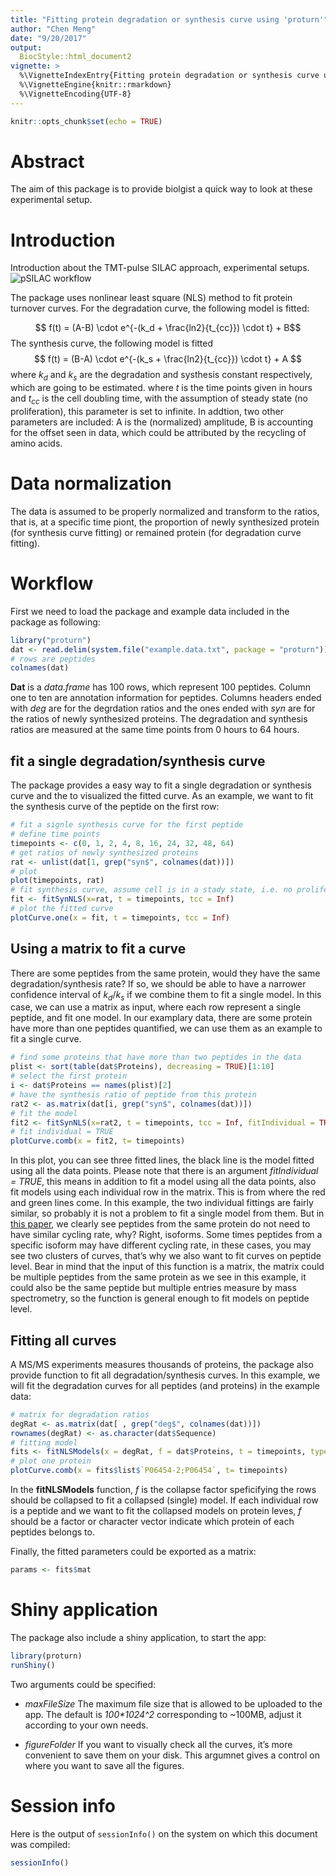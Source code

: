 ```yaml
---
title: "Fitting protein degradation or synthesis curve using 'proturn'"
author: "Chen Meng"
date: "9/20/2017"
output: 
  BiocStyle::html_document2
vignette: >
  %\VignetteIndexEntry{Fitting protein degradation or synthesis curve using 'proturn'}
  %\VignetteEngine{knitr::rmarkdown}
  %\VignetteEncoding{UTF-8}  
---
```


```r
knitr::opts_chunk$set(echo = TRUE)
```
# Abstract

The aim of this package is to provide biolgist a quick way to look at these experimental setup. 

# Introduction

Introduction about the TMT-pulse SILAC approach, experimental setups.
![pSILAC workflow](pSILAC.jpg)


The package uses nonlinear least square (NLS) method to fit protein turnover curves. For the degradation curve, the following model is fitted:

$$ f(t) = (A-B) \cdot e^{-(k_d + \frac{ln2}{t_{cc}}) \cdot t} + B$$
The synthesis curve, the following model is fitted
$$ f(t) = (B-A) \cdot e^{-(k_s + \frac{ln2}{t_{cc}}) \cdot t} + A $$
where $k_d$ and $k_s$ are the degradation and systhesis constant respectively, which are going to be estimated. where $t$ is the time points given in hours and $t_{cc}$ is the cell doubling time, with the assumption of steady state (no proliferation), this parameter is set to infinite. In addtion, two other parameters are included: A is the (normalized) amplitude, B is accounting for the offset seen in data, which could be attributed by the recycling of amino acids.

# Data normalization
The data is assumed to be properly normalized and transform to the ratios, that is, at a specific time piont, the proportion of newly synthesized protein (for synthesis curve fitting) or remained protein (for degradation curve fitting). 

# Workflow
First we need to load the package and example data included in the package as following:
```r
library("proturn")
dat <- read.delim(system.file("example.data.txt", package = "proturn"))
# rows are peptides
colnames(dat)
```
**Dat** is a *data.frame* has 100 rows, which represent 100 peptides. Column one to ten are annotation 
information for peptides. Columns headers ended with *deg* are for the degrdation ratios and the ones
ended with *syn* are for the ratios of newly synthesized proteins. The degradation and synthesis ratios
are measured at the same time points from 0 hours to 64 hours. 

## fit a single degradation/synthesis curve
The package provides a easy way to fit a single degradation or synthesis curve and 
the to visualized the fitted curve. As an example, we want to fit the synthesis curve
of the peptide on the first row:
```r
# fit a signle synthesis curve for the first peptide
# define time points
timepoints <- c(0, 1, 2, 4, 8, 16, 24, 32, 48, 64)
# get ratios of newly synthesized proteins
rat <- unlist(dat[1, grep("syn$", colnames(dat))])
# plot
plot(timepoints, rat)
# fit synthesis curve, assume cell is in a stady state, i.e. no proliferation. 
fit <- fitSynNLS(x=rat, t = timepoints, tcc = Inf)
# plot the fitted curve
plotCurve.one(x = fit, t = timepoints, tcc = Inf)
```

## Using a matrix to fit a curve
There are some peptides from the same protein, would they have the same degradation/synthesis rate?
If so, we should be able to have a narrower confidence interval of $k_d$/$k_s$ if we combine them to 
fit a single model. In this case, we can use a matrix as input, where each row represent a single peptide,
and fit one model. In our examplary data, there are some protein have more than one peptides quantified, we
can use them as an example to fit a single curve. 

```r
# find some proteins that have more than two peptides in the data
plist <- sort(table(dat$Proteins), decreasing = TRUE)[1:10]
# select the first protein
i <- dat$Proteins == names(plist)[2]
# have the synthesis ratio of peptide from this protein
rat2 <- as.matrix(dat[i, grep("syn$", colnames(dat))])
# fit the model
fit2 <- fitSynNLS(x=rat2, t = timepoints, tcc = Inf, fitIndividual = TRUE)
# fit individual = TRUE
plotCurve.comb(x = fit2, t= timepoints)
```
In this plot, you can see three fitted lines, the black line is the model fitted using all the 
data points. Please note that there is an argument *fitIndividual = TRUE*, this means in addition to 
fit a model using all the data points, also fit models using each individual row in the matrix. This 
is from where the red and green lines come. In this example, the two individual fittings are fairly 
similar, so probably it is not a problem to fit a single model from them. But in [this paper][ref], we clearly 
see peptides from the same protein do not need to have similar cycling rate, why? Right, isoforms. 
Some times peptides from a specific isoform may have different cycling rate, in these cases, you may 
see two clusters of curves, that's why we also want to fit curves on peptide level. Bear in mind 
that the input of this function is a matrix, the matrix could be multiple peptides from the same
protein as we see in this example, it could also be the same peptide but multiple entries measure by 
mass spectrometry, so the function is general enough to fit models on peptide level.

## Fitting all curves
A MS/MS experiments measures thousands of proteins, the package also provide function to fit all 
degradation/synthesis curves. In this example, we will fit the degradation curves for all peptides 
(and proteins) in the example data:

```r
# matrix for degradation ratios
degRat <- as.matrix(dat[ , grep("deg$", colnames(dat))])
rownames(degRat) <- as.character(dat$Sequence)
# fitting model
fits <- fitNLSModels(x = degRat, f = dat$Proteins, t = timepoints, type = "deg", tcc = Inf)
# plot one protein
plotCurve.comb(x = fits$list$`P06454-2;P06454`, t= timepoints)
```
In the **fitNLSModels** function, *f* is the collapse factor speficifying the rows should be collapsed 
to fit a collapsed (single) model. If each individual row is a peptide and we want to fit the collapsed 
models on protein leves, *f* should be a factor or character vector indicate which protein of each 
peptides belongs to. 

Finally, the fitted parameters could be exported as a matrix:
```r
params <- fits$mat
```

# Shiny application
The package also include a shiny application, to start the app:
```r
library(proturn)
runShiny()
```
Two arguments could be specified:

* *maxFileSize* The maximum file size that is allowed to be uploaded to the app. The default is *100\*1024^2* corresponding to ~100MB, adjust it according to your own needs. 

* *figureFolder* If you want to visually check all the curves, it's more convenient to save them on your disk. This 
argumnet gives a control on where you want to save all the figures. 


# Session info {.unnumbered}
Here is the output of `sessionInfo()` on the system on which this
document was compiled:

```r
sessionInfo()
```


[ref]: http://example.com/ "Title"
